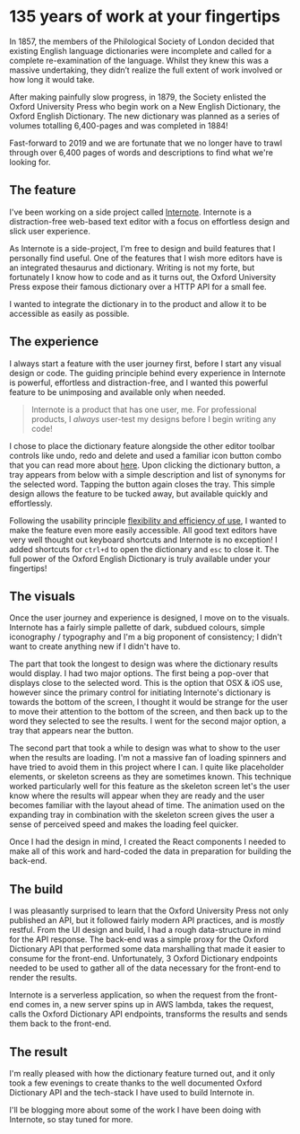 
# 135 years of work at your fingertips

In 1857, the members of the Philological Society of London decided that existing English language dictionaries were incomplete and called for a complete re-examination of the language. Whilst they knew this was a massive undertaking, they didn’t realize the full extent of work involved or how long it would take.

After making painfully slow progress, in 1879, the Society enlisted the Oxford University Press who begin work on a New English Dictionary, the Oxford English Dictionary. The new dictionary was planned as a series of volumes totalling 6,400-pages and was completed in 1884!

Fast-forward to 2019 and we are fortunate that we no longer have to trawl through over 6,400 pages of words and descriptions to find what we're looking for.

## The feature

I've been working on a side project called [Internote](https://internote.app). Internote is a distraction-free web-based text editor with a focus on effortless design and slick user experience.

As Internote is a side-project, I'm free to design and build features that I personally find useful. One of the features that I wish more editors have is an integrated thesaurus and dictionary. Writing is not my forte, but fortunately I know how to code and as it turns out, the Oxford University Press expose their famous dictionary over a HTTP API for a small fee.

I wanted to integrate the dictionary in to the product and allow it to be accessible as easily as possible.

<Gif src="../../static/internote/dictionary.gif" />

## The experience

I always start a feature with the user journey first, before I start any visual design or code. The guiding principle behind every experience in Internote is powerful, effortless and distraction-free, and I wanted this powerful feature to be unimposing and available only when needed.

> Internote is a product that has one user, me. For professional products, I _always_ user-test my designs before I begin writing any code!

I chose to place the dictionary feature alongside the other editor toolbar controls like undo, redo and delete and used a familiar icon button combo that you can read more about [here](/blog/a-unique-approach-to-tooltips). Upon clicking the dictionary button, a tray appears from below with a simple description and list of synonyms for the selected word. Tapping the button again closes the tray. This simple design allows the feature to be tucked away, but available quickly and effortlessly.

Following the usability principle [flexibility and efficiency of use](https://www.nngroup.com/articles/ten-usability-heuristics/), I wanted to make the feature even more easily accessible. All good text editors have very well thought out keyboard shortcuts and Internote is no exception! I added shortcuts for `ctrl+d` to open the dictionary and `esc` to close it. The full power of the Oxford English Dictionary is truly available under your fingertips!

## The visuals

Once the user journey and experience is designed, I move on to the visuals. Internote has a fairly simple pallette of dark, subdued colours, simple iconography / typography and I'm a big proponent of consistency; I didn't want to create anything new if I didn't have to.

The part that took the longest to design was where the dictionary results would display. I had two major options. The first being a pop-over that displays close to the selected word. This is the option that OSX & iOS use, however since the primary control for initiating Internote's dictionary is towards the bottom of the screen, I thought it would be strange for the user to move their attention to the bottom of the screen, and then back up to the word they selected to see the results. I went for the second major option, a tray that appears near the button.

<Gif src="../../static/internote/dictionary2.gif" />

The second part that took a while to design was what to show to the user when the results are loading. I'm not a massive fan of loading spinners and have tried to avoid them in this project where I can. I quite like placeholder elements, or skeleton screens as they are sometimes known. This technique worked particularly well for this feature as the skeleton screen let's the user know where the results will appear when they are ready and the user becomes familiar with the layout ahead of time. The animation used on the expanding tray in combination with the skeleton screen gives the user a sense of perceived speed and makes the loading feel quicker.

Once I had the design in mind, I created the React components I needed to make all of this work and hard-coded the data in preparation for building the back-end.

## The build

I was pleasantly surprised to learn that the Oxford University Press not only published an API, but it followed fairly modern API practices, and is _mostly_ restful. From the UI design and build, I had a rough data-structure in mind for the API response. The back-end was a simple proxy for the Oxford Dictionary API that performed some data marshalling that made it easier to consume for the front-end. Unfortunately, 3 Oxford Dictionary endpoints needed to be used to gather all of the data necessary for the front-end to render the results.

Internote is a serverless application, so when the request from the front-end comes in, a new server spins up in AWS lambda, takes the request, calls the Oxford Dictionary API endpoints, transforms the results and sends them back to the front-end.

## The result

<Gif src="../../static/internote/dictionary3.gif" />

I'm really pleased with how the dictionary feature turned out, and it only took a few evenings to create thanks to the well documented Oxford Dictionary API and the tech-stack I have used to build Internote in.

I'll be blogging more about some of the work I have been doing with Internote, so stay tuned for more.
